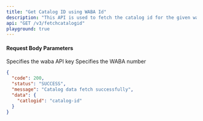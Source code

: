 ```yaml
---
title: "Get Catalog ID using WABA Id"
description: "This API is used to fetch the catalog id for the given waba number"
api: "GET /v3/fetchcatalogid"
playground: true
---
```


#### Request Body Parameters

<ParamField path="apikey" type="string" required>
  Specifies the waba API key
</ParamField>

<ParamField path="wanumber" type="string" required>
  Specifies the WABA number
</ParamField>

<CodeGroup>

```json SampleResponse.json
{
  "code": 200,
  "status": "SUCCESS",
  "message": "Catalog data fetch successfully",
  "data": {
    "catlogid": "catalog-id"
  }
}
```

</CodeGroup>
